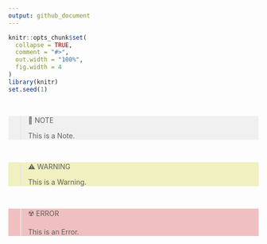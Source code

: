 ```yaml
---
output: github_document
---
```


```r
knitr::opts_chunk$set(
  collapse = TRUE,
  comment = "#>",
  out.width = "100%",
  fig.width = 4
)
library(knitr)
set.seed(1)
```

&nbsp;

<div style="background-color:rgba(200, 200, 200, 0.25);">
  > 📑 NOTE
  >
  > This is a Note.
</div>

&nbsp;

<div style="background-color:rgba(200, 200, 10, 0.25);">
> ⚠️ WARNING
>
> This is a Warning.
</div>

&nbsp;

<div style="background-color:rgba(200, 10, 10, 0.25);">
> ☢️ ERROR
>
> This is an Error.
</div>

&nbsp;